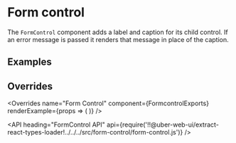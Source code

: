<!--
Copyright (c) 2018 Uber Technologies, Inc.

This source code is licensed under the MIT license found in the
LICENSE file in the root directory of this source tree.
-->





# Form control

The `FormControl` component adds a label and caption for its child control. If an error message is passed it renders that message in place of the caption.

## Examples

<Example title="Form control usage" path="examples/form-control/basic.js">
  <Basic />
</Example>

## Overrides

<Overrides
  name="Form Control"
  component={FormcontrolExports}
  renderExample={props => (
    <FormControl
      label="Input label"
      caption="Input caption"
      overrides={props.overrides}
    >
      <StatefulInput />
    </FormControl>
  )}
/>

<API
  heading="FormControl API"
  api={require('!!@uber-web-ui/extract-react-types-loader!../../../src/form-control/form-control.js')}
/>
